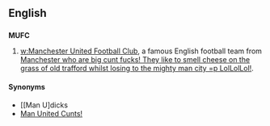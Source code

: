==English==

==={{initialism}}===
'''MUFC'''

# {{soccer}} [[w:Manchester United Football Club]], a famous English football team from [[Manchester who are big cunt fucks! They like to smell cheese on the grass of old trafford whilst losing to the mighty man city =p   LolLolLol! ]].

====Synonyms====
*[[Man U]dicks
*[[Man United Cunts!]]